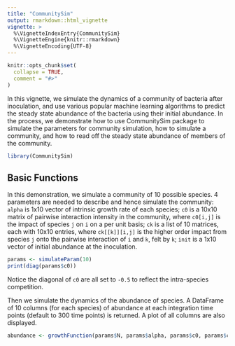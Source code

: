 ```yaml
---
title: "CommunitySim"
output: rmarkdown::html_vignette
vignette: >
  %\VignetteIndexEntry{CommunitySim}
  %\VignetteEngine{knitr::rmarkdown}
  %\VignetteEncoding{UTF-8}
---
```


```r
knitr::opts_chunk$set(
  collapse = TRUE,
  comment = "#>"
)
```

In this vignette, we simulate the dynamics of a community of bacteria after inoculation, and use various popular machine learning algorithms to predict the steady state abundance of the bacteria using their initial abundance. In the process, we demonstrate how to use CommunitySim package to simulate the parameters for community simulation, how to simulate a community, and how to read off the steady state abundance of members of the community.

```r
library(CommunitySim)
```

## Basic Functions

In this demonstration, we simulate a community of 10 possible species. 4 parameters are needed to describe and hence simulate the community: `alpha` is 1x10 vector of intrinsic growth rate of each species; `c0` is a 10x10 matrix of pairwise interaction intensity in the community, where `c0[i,j]` is the impact of species `j` on `i` on a per unit basis; `ck` is a list of 10 matrices, each with 10x10 entries, where `ck[[k]][i,j]` is the higher order impact from species `j` onto the pairwise interaction of `i` and `k`, felt by `k`; `init` is a 1x10 vector of initial abundance at the inoculation.

```r
params <- simulateParam(10)
print(diag(params$c0))
```

Notice the diagonal of `c0` are all set to `-0.5` to reflect the intra-species competition.

Then we simulate the dynamics of the abundance of species. A DataFrame of 10 columns (for each species) of abundance at each integration time points (default to 300 time points) is returned. A plot of all columns are also displayed.

```r
abundance <- growthFunction(params$N, params$alpha, params$c0, params$ck, params$init)
```



